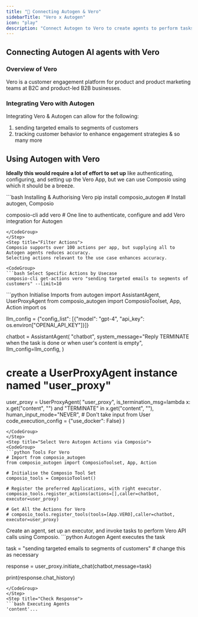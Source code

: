 ```yaml
---
title: "🚀 Connecting Autogen & Vero"
sidebarTitle: "Vero x Autogen"
icon: "play"
description: "Connect Autogen to Vero to create agents to perform tasks using natural language"
---
```


## Connecting Autogen AI agents with Vero

### Overview of Vero

Vero is a customer engagement platform for product and product marketing teams at B2C and product-led B2B businesses.

### Integrating Vero with Autogen

Integrating Vero & Autogen can allow for the following:

1. sending targeted emails to segments of customers
2. tracking customer behavior to enhance engagement strategies
& so many more

## Using Autogen with Vero

<Steps>
<Step title="Setting Up the Environment">

**Ideally this would require a lot of effort to set up** like authenticating, configuring, and setting up the Vero App, but we can use Composio using which it should be a breeze.

<CodeGroup>
```bash Installing & Authorising Vero
pip install composio_autogen # Install autogen, Composio 

composio-cli add vero # One line to authenticate, configure and add Vero integration for Autogen
```
</CodeGroup>
</Step>
<Step title="Filter Actions">
Composio supports over 100 actions per app, but supplying all to Autogen agents reduces accuracy.
Selecting actions relevant to the use case enhances accuracy.

<CodeGroup>
```bash Select Specific Actions by Usecase
composio-cli get-actions vero "sending targeted emails to segments of customers" --limit=10
```
</CodeGroup>

</Step>
<Step title="Import Base Packages">

<CodeGroup>
```python Initialise Imports
from autogen import AssistantAgent, UserProxyAgent
from composio_autogen import ComposioToolset, App, Action
import os

llm_config = {"config_list": [{"model": "gpt-4", "api_key": os.environ["OPENAI_API_KEY"]}]}

chatbot = AssistantAgent(
    "chatbot",
    system_message="Reply TERMINATE when the task is done or when user's content is empty",
    llm_config=llm_config,
)

# create a UserProxyAgent instance named "user_proxy"
user_proxy = UserProxyAgent(
    "user_proxy",
    is_termination_msg=lambda x: x.get("content", "") and "TERMINATE" in x.get("content", ""),
    human_input_mode="NEVER", # Don't take input from User
    code_execution_config = {"use_docker": False}
)
```
</CodeGroup>
</Step>
<Step title="Select Vero Autogen Actions via Composio">
<CodeGroup>
```python Tools For Vero
# Import from composio_autogen
from composio_autogen import ComposioToolset, App, Action

# Initialise the Composio Tool Set
composio_tools = ComposioToolset()

# Register the preferred Applications, with right executor. 
composio_tools.register_actions(actions=[],caller=chatbot, executor=user_proxy)

# Get All the Actions for Vero
# composio_tools.register_tools(tools=[App.VERO],caller=chatbot, executor=user_proxy) 
```
</CodeGroup>
</Step>
<Step title="Execute the Agent">
Create an agent, set up an executor, and invoke tasks to perform Vero API calls using Composio. 
<CodeGroup>
```python Autogen Agent executes the task

task = "sending targeted emails to segments of customers" # change this as necessary

response = user_proxy.initiate_chat(chatbot,message=task)

print(response.chat_history)
```
</CodeGroup>
</Step>
<Step title="Check Response">
```bash Executing Agents
'content'...
```
</Step>
</Steps>
